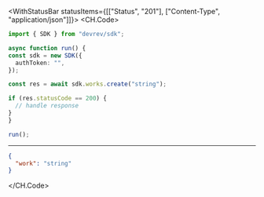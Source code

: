 

<WithStatusBar statusItems={[["Status", "201"], ["Content-Type", "application/json"]]}>
  <CH.Code>
  ```typescript Create.ts
  import { SDK } from "devrev/sdk";

async function run() {
  const sdk = new SDK({
    authToken: "",
  });

  const res = await sdk.works.create("string");

  if (res.statusCode == 200) {
    // handle response
  }
}

run();
  ```
  ---

  ```json Example Response
  {
    "work": "string"
  }
  ```
  </CH.Code>
</WithStatusBar>
